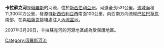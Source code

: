 '''卡拉蘇克河'''是[[俄羅斯|俄羅斯]]的河流，位於[[新西伯利亞州|新西伯利亞州]]，河道全長531公里，[[流域|流域]]面積11,300平方公里，發源自[[新西伯利亞|新西伯利亞]]西南面100公里，向西南方向流經[[巴拉巴草原|巴拉巴草原]]南部，在與[[哈薩克|哈薩克]]接壤處注入[[內流盆地|內流盆地]]。

2007年3月26日，卡拉蘇克河的河源地區成為受保護地區。

[[Category:俄羅斯河流|Category:俄羅斯河流]]

{{Russia-geo-stub}}